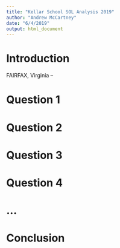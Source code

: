 ---
title: "Kellar School SOL Analysis 2019"
author: "Andrew McCartney"
date: "6/4/2019"
output: html_document
---
# Introduction

FAIRFAX, Virginia -- 

# Question 1
# Question 2
# Question 3
# Question 4
# ...
# Conclusion



```{r setup, include=FALSE}

```

